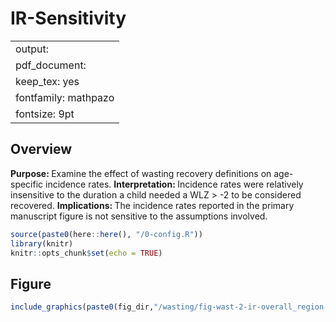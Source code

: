 # IR-Sensitivity {#ir}

---
output:
  pdf_document:
    keep_tex: yes
fontfamily: mathpazo
fontsize: 9pt
---

\raggedright

## Overview

__Purpose: __ Examine the effect of wasting recovery definitions on age-specific incidence rates.
__Interpretation: __ Incidence rates were relatively insensitive to the duration a child needed a WLZ > -2 to be considered recovered.
__Implications: __ The incidence rates reported in the primary manuscript figure is not sensitive to the assumptions involved.


```r
source(paste0(here::here(), "/0-config.R"))
library(knitr)
knitr::opts_chunk$set(echo = TRUE)
```

## Figure

```r
include_graphics(paste0(fig_dir,"/wasting/fig-wast-2-ir-overall_region--allage-ir_sense.png"))
```

